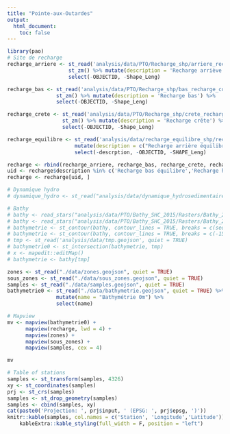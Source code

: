 ```yaml
---
title: "Pointe-aux-Outardes"
output:
  html_document:
    toc: false
---
```


<style type="text/css">
.main-container {
  max-width: 1800px;
  margin-left: auto;
  margin-right: auto;
}
</style>

```r
library(pao)
# Site de recharge
recharge_arriere <- st_read('analysis/data/PTO/Recharge_shp/arriere_recharge_construction.shp', quiet = TRUE) %>%
                    st_zm() %>% mutate(description = 'Recharge arriève') %>%
                    select(-OBJECTID, -Shape_Leng)

recharge_bas <- st_read('analysis/data/PTO/Recharge_shp/bas_recharge_construction.shp', quiet = TRUE) %>%
                st_zm() %>% mutate(description = 'Recharge bas') %>%
                select(-OBJECTID, -Shape_Leng)

recharge_crete <- st_read('analysis/data/PTO/Recharge_shp/crete_recharge_construction.shp', quiet = TRUE) %>%
                  st_zm() %>% mutate(description = 'Recharge crête') %>%
                  select(-OBJECTID, -Shape_Leng)

recharge_equilibre <- st_read('analysis/data/recharge_equilibre_shp/recharge_equilibre.shp', quiet = TRUE) %>%
                      mutate(description = c("Recharge arrière équilibre","Recharge haut équilibre", "Recharge bas équilibre")) %>%
                      select(-descrption, -OBJECTID, -SHAPE_Leng)

recharge <- rbind(recharge_arriere, recharge_bas, recharge_crete, recharge_equilibre)
uid <- recharge$description %in% c('Recharge bas équilibre','Recharge haut équilibre','Recharge bas')
recharge <- recharge[uid, ]

# Dynamique hydro
# dynamique_hydro <- st_read("analysis/data/dynamique_hydrosedimentaire_shp/dynamique_hydrosed.shp", quiet = TRUE)

# Bathy
# bathy <- read_stars("analysis/data/PTO/Bathy_SHC_2015/Rasters/Bathy_2015_SHC_5m_HS.tif")
# bathy <- read_stars("analysis/data/PTO/Bathy_SHC_2015/Rasters/Bathy_2015_SHC_5m.tif")
# bathymetrie <- st_contour(bathy, contour_lines = TRUE, breaks = c(seq(-15,1, by = 1),35))
# bathymetrie <- st_contour(bathy, contour_lines = TRUE, breaks = c(-15,0,35))
# tmp <- st_read('analysis/data/tmp.geojson', quiet = TRUE)
# bathymetrie0 <- st_intersection(bathymetrie, tmp)
# x <- mapedit::editMap()
# bathymetrie <- bathy[tmp]

zones <- st_read("./data/zones.geojson", quiet = TRUE)
sous_zones <- st_read("./data/sous_zones.geojson", quiet = TRUE)
samples <- st_read("./data/samples.geojson", quiet = TRUE)
bathymetrie0 <- st_read("./data/bathymetrie.geojson", quiet = TRUE) %>%
                mutate(name = "Bathymétrie 0m") %>%
                select(name)

# Mapview
mv <- mapview(bathymetrie0) +
      mapview(recharge, lwd = 4) +
      mapview(zones) +
      mapview(sous_zones) +
      mapview(samples, cex = 4)

mv

# Table of stations
samples <- st_transform(samples, 4326)
xy <- st_coordinates(samples)
prj <- st_crs(samples)
samples <- st_drop_geometry(samples)
samples <- cbind(samples, xy)
cat(paste0('Projection: ', prj$input, ' (EPSG: ', prj$epsg, ')'))
knitr::kable(samples, col.names = c('Station', 'Longitude','Latitude')) %>%
    kableExtra::kable_styling(full_width = F, position = "left")
```
